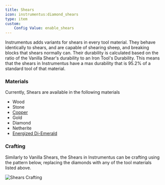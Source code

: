 ```yaml
---
title: Shears
icon: instrumentus:diamond_shears
type: item
custom:
    Config Value: enable_shears
---
```


Instrumentus adds variants for shears in every tool material. They behave identically to shears, and are capable of shearing sheep, and breaking blocks that shears normally can. Their durability is calculated based on the ratio of the Vanilla Shear's durability to an Iron Tool's Durability. This means that the shears in Instrumentus have a max durability that is 95.2% of a standard tool of that material.

### Materials
Currently, Shears are available in the following materials
* Wood
* Stone
* [Copper](/mod/instrumentus/docs/coppertools)
* Gold
* Diamond
* Netherite
* [Energized Di-Emerald](/mod/instrumentus/docs/energized)

### Crafting

Similarly to Vanilla Shears, the Shears in Instrumentus can be crafting using the pattern below, replacing the diamonds with any of the tool materials listed above.

![Shears Crafting](https://beanxxbot.com/pictures/ShearslCrafting.png)
